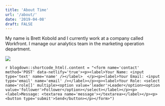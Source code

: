 ```yaml
---
title: 'About Time'
url: '/about/'
date: '2019-04-08'
draft: FALSE
---
```


My name is Brett Kobold and I currently work at a company called Workfront. I manage our analytics team in the marketing operation department.

<img src='https://media.licdn.com/dms/image/C5603AQHSUTky4gaEQw/profile-displayphoto-shrink_200_200/0?e=1556150400&v=beta&t=mMLDV9WG6ZaJ55LB01bHvRB6z98Kjaykx9nrCSW4Fe4#center'/>

`r blogdown::shortcode_html(.content = "<form name='contact' method='POST' data-netlify='true'><p><label>Your Name: <input type='text' name='name' /></label>  </p><p><label>Your Email: <input type='email' name='email' /></label></p><p><label>Your Role: <select name='role[]' multiple><option value='leader'>Leader</option><option value='follower'>Follower</option></select></label></p><p><label>Message: <textarea name='message'></textarea></label></p><p><button type='submit'>Send</button></p></form>")`